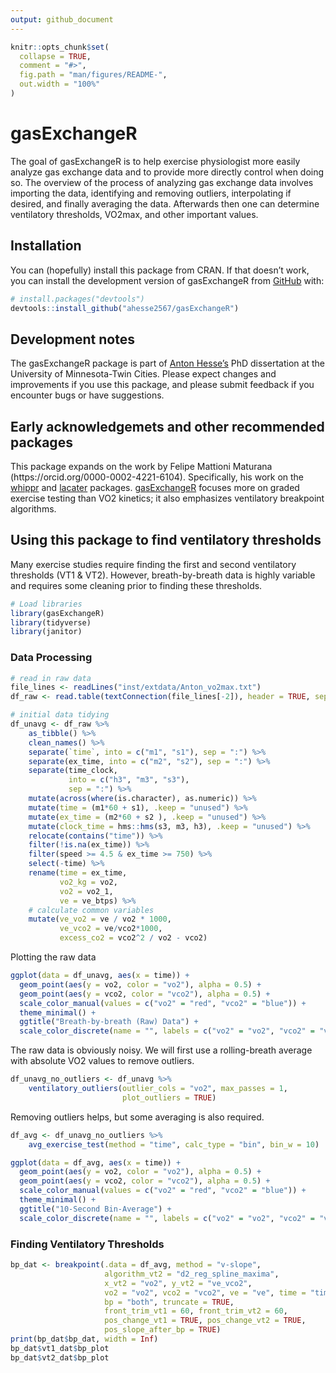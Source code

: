 ```yaml
---
output: github_document
---
```


<!-- README.md is generated from README.Rmd. Please edit that file -->

```r
knitr::opts_chunk$set(
  collapse = TRUE,
  comment = "#>",
  fig.path = "man/figures/README-",
  out.width = "100%"
)
```

# gasExchangeR

<!-- badges: start -->
<!-- badges: end -->

The goal of gasExchangeR is to help exercise physiologist more easily analyze gas exchange data and to provide more directly control when doing so. The overview of the process of analyzing gas exchange data involves importing the data, identifying and removing outliers, interpolating if desired, and finally averaging the data. Afterwards then one can determine ventilatory thresholds, VO2max, and other important values.

## Installation

You can (hopefully) install this package from CRAN. If that doesn't work, you can install the development version of gasExchangeR from [GitHub](https://github.com/) with:

``` r
# install.packages("devtools")
devtools::install_github("ahesse2567/gasExchangeR")
```

## Development notes

The gasExchangeR package is part of [Anton Hesse's](https://orcid.org/0000-0001-8456-7343) PhD dissertation at the University of Minnesota-Twin Cities. Please expect changes and improvements if you use this package, and please submit feedback if you encounter bugs or have suggestions.

## Early acknowledgemets and other recommended packages

This package expands on the work by Felipe Mattioni Maturana (https://orcid.org/0000-0002-4221-6104). Specifically, his work on the [whippr](https://github.com/fmmattioni/whippr) and [lacater](https://fmmattioni.github.io/lactater/) packages. [gasExchangeR](https://github.com/ahesse2567/gasExchangeR) focuses more on graded exercise testing than VO2 kinetics; it also emphasizes ventilatory breakpoint algorithms.

## Using this package to find ventilatory thresholds

Many exercise studies require finding the first and second ventilatory thresholds (VT1 & VT2). However, breath-by-breath data is highly variable and requires some cleaning prior to finding these thresholds.

```r
# Load libraries
library(gasExchangeR)
library(tidyverse)
library(janitor)
```

### Data Processing

```r
# read in raw data
file_lines <- readLines("inst/extdata/Anton_vo2max.txt")
df_raw <- read.table(textConnection(file_lines[-2]), header = TRUE, sep="\t")

# initial data tidying
df_unavg <- df_raw %>%
    as_tibble() %>%
    clean_names() %>%
    separate(`time`, into = c("m1", "s1"), sep = ":") %>%
    separate(ex_time, into = c("m2", "s2"), sep = ":") %>%
    separate(time_clock,
             into = c("h3", "m3", "s3"),
             sep = ":") %>%
    mutate(across(where(is.character), as.numeric)) %>%
    mutate(time = (m1*60 + s1), .keep = "unused") %>%
    mutate(ex_time = (m2*60 + s2 ), .keep = "unused") %>%
    mutate(clock_time = hms::hms(s3, m3, h3), .keep = "unused") %>%
    relocate(contains("time")) %>%
    filter(!is.na(ex_time)) %>%
    filter(speed >= 4.5 & ex_time >= 750) %>%
    select(-time) %>%
    rename(time = ex_time,
           vo2_kg = vo2,
           vo2 = vo2_1,
           ve = ve_btps) %>%
    # calculate common variables
    mutate(ve_vo2 = ve / vo2 * 1000, 
           ve_vco2 = ve/vco2*1000,
           excess_co2 = vco2^2 / vo2 - vco2)
```

Plotting the raw data

```r
ggplot(data = df_unavg, aes(x = time)) +
  geom_point(aes(y = vo2, color = "vo2"), alpha = 0.5) +
  geom_point(aes(y = vco2, color = "vco2"), alpha = 0.5) +
  scale_color_manual(values = c("vo2" = "red", "vco2" = "blue")) +
  theme_minimal() +
  ggtitle("Breath-by-breath (Raw) Data") +
  scale_color_discrete(name = "", labels = c("vo2" = "vo2", "vco2" = "vco2"))

```

The raw data is obviously noisy. We will first use a rolling-breath average with absolute VO2 values to remove outliers.

```r
df_unavg_no_outliers <- df_unavg %>% 
    ventilatory_outliers(outlier_cols = "vo2", max_passes = 1,
                         plot_outliers = TRUE)
```

Removing outliers helps, but some averaging is also required.

```r
df_avg <- df_unavg_no_outliers %>% 
    avg_exercise_test(method = "time", calc_type = "bin", bin_w = 10)

ggplot(data = df_avg, aes(x = time)) +
  geom_point(aes(y = vo2, color = "vo2"), alpha = 0.5) +
  geom_point(aes(y = vco2, color = "vco2"), alpha = 0.5) +
  scale_color_manual(values = c("vo2" = "red", "vco2" = "blue")) +
  theme_minimal() +
  ggtitle("10-Second Bin-Average") +
  scale_color_discrete(name = "", labels = c("vo2" = "vo2", "vco2" = "vco2"))

```
### Finding Ventilatory Thresholds

```r
bp_dat <- breakpoint(.data = df_avg, method = "v-slope",
                     algorithm_vt2 = "d2_reg_spline_maxima",
                     x_vt2 = "vo2", y_vt2 = "ve_vco2",
                     vo2 = "vo2", vco2 = "vco2", ve = "ve", time = "time",
                     bp = "both", truncate = TRUE, 
                     front_trim_vt1 = 60, front_trim_vt2 = 60,
                     pos_change_vt1 = TRUE, pos_change_vt2 = TRUE,
                     pos_slope_after_bp = TRUE)
print(bp_dat$bp_dat, width = Inf)
bp_dat$vt1_dat$bp_plot
bp_dat$vt2_dat$bp_plot
```



